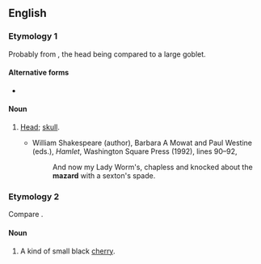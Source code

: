 ==English==

===Etymology 1===
Probably from {{m|en|mazer}}, the head being compared to a large goblet.

====Alternative forms====
* {{l|en|mazzard}}

====Noun====
{{en-noun}}

# {{lb|en|archaic|_|slang}} [[head|Head]]; [[skull]].
#* {{rfdate|en}} William Shakespeare (author), Barbara A Mowat and Paul Westine (eds.), ''Hamlet'', Washington Square Press (1992), lines 90–92,
#*: And now my Lady Worm's, chapless and knocked about the '''mazard''' with a sexton's spade.

===Etymology 2===
Compare {{cog|fr|merise||wild cherry}}.

====Noun====
{{en-noun}}

# A kind of small black [[cherry]].